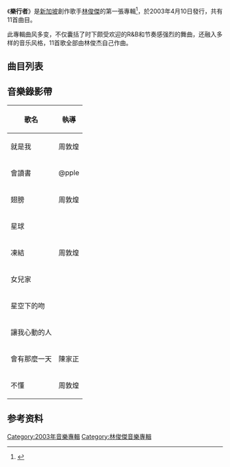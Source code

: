 {{Infobox Album | <!-- See Wikipedia:WikiProject_Albums -->
  Name        = 樂行者
|Type        = [[專輯|專輯]]
|Artist      = [[林俊傑|林俊傑]]
|Cover       =  musicvoyager.jpg
|Released    = 2003年4月10日
|Recorded    =
|Genre       = [[流行音樂|流行音樂]]
|Length      = 41:09
|Label       = [[海蝶音樂|海蝶音樂]]
|Reviews     =
|Producer    =
|
This album  = '''樂行者''' <br /> (2003)
|Next album  = [[第二天堂|第二天堂]] <br /> (2004)|}}
《'''樂行者'''》是[[新加坡|新加坡]]創作歌手[[林俊傑|林俊傑]]的第一張專輯<ref>{{cite news |author1=裴军运 |author2=贾彪 |title=林俊杰深圳签售《乐行者》 |url=http://ent.sina.com.cn/2003-07-31/1650179546.html |accessdate=2020-08-19 |work=深圳晚报 |date=2003-07-31 |archive-date=2014-06-30 |archive-url=https://web.archive.org/web/20140630032050/http://ent.sina.com.cn/2003-07-31/1650179546.html |dead-url=no }}</ref>，於2003年4月10日發行，共有11首曲目。

此專輯曲风多变，不仅囊括了时下颇受欢迎的R&B和节奏感强烈的舞曲，还融入多样的音乐风格，11首歌全部由林俊杰自己作曲。
== 曲目列表 ==
{{Tracklist/common
| collapsed = 
| headline = 
| font_size = 
| total_length = 
 
| all_music = 林俊傑
| all_lyrics = 張思爾
| all_producer=林俊傑、吳劍泓、黃元成、梁定江、許環良、陳豪、莊慰義
| an = except

| lyrics_credits = 
| arranger_credits = yes
| producer_credits = 
| longnote_column = yes

| title1 = 就是我 
| note1 = I'm The One
| longnote1 = 
| lyrics1 = 
| arranger1 = Case Woo
| producer1 = 
| extra1 = 
| length1 = 3:13

| title2 = 會讀書 
| note2 = Books
| longnote2 = 
| lyrics2 = 
| arranger2 = Case Woo
| producer2 = 
| extra2 = 
| length2 = 3:25

| title3 = 翅膀 
| note3 = Wings
| longnote3 = 
| lyrics3 = 
| arranger3 = 吳慶隆
| producer3 = 
| extra3 = 
| length3 = 3:39

| title4 = 星球 
| note4 = Planet
| longnote4 = 
| lyrics4 = 
| arranger4 = 梁定江<br>Case Woo
| producer4 = 
| extra4 = 
| length4 = 3:43

| title5 = 凍結 
| note5 = Freeze
| longnote5 = 
| lyrics5 = 
| arranger5 = 吳慶隆
| producer5 = 
| extra5 = 
| length5 = 4:45

| title6 = 壓力 
| note6 = Pressure
| longnote6 = 
| lyrics6 = 
| arranger6 = 李乃剛
| producer6 = 
| extra6 = 
| length6 = 3:09

| title7 = 女兒家 
| note7 = The Girls
| longnote7 = 
| lyrics7 = 
| arranger7 = Case Woo
| producer7 = 
| extra7 = 
| length7 = 4:08

| title8 = 星空下的吻 
| note8 = Heaven's Kiss
| longnote8 = 張思爾、林秋離作词
| lyrics8 = 
| arranger8 = Kenn C
| producer8 = 
| extra8 = 
| length8 = 3:41

| title9 =  讓我心動的人 
| note9 = My Beloved
| longnote9 = 
| lyrics9 = 
| arranger9 = 梁定江<br>Case Woo
| producer9 = 
| extra9 = 
| length9 = 3:30

| title10 = 會有那麼一天 
| note10 = Someday
| longnote10 = 
| lyrics10 = 
| arranger10 = 屠潁
| producer10 =
| extra10 = 
| length10 = 4:03

| title11 = 不懂  
| note11 = I Don't Know
| longnote11 = 
| lyrics11 = 
| arranger11 = 
| producer11 = 
| extra11 = 
| length11 = 4:31


}}

==音樂錄影帶==
{| class="wikitable"
! 歌名 !! 執導
|-
|就是我||周敦煌
|-
|會讀書||@pple
|- 
|翅膀||周敦煌
|-
|星球||
|-
|凍結||周敦煌
|-
|女兒家||
|-
|星空下的吻||
|-
|讓我心動的人||
|-
|會有那麼一天||陳家正
|-
|不懂||周敦煌
|}

==参考资料==
{{reflist}}

[[Category:2003年音樂專輯|Category:2003年音樂專輯]]
[[Category:林俊傑音樂專輯|Category:林俊傑音樂專輯]]